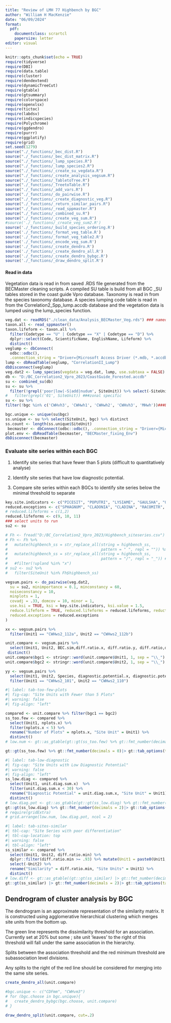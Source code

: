 ```yaml
---
title: "Review of LMH 77 Highbench by BGC"
author: "William H MacKenzie"
date: "06/09/2024"
format: 
  pdf: 
    documentclass: scrartcl
    papersize: letter
editor: visual
---
```


```r
knitr::opts_chunk$set(echo = TRUE)
require(tidyverse)
require(DBI)
require(data.table)
require(cluster)
require(dendextend)
require(dynamicTreeCut)
require(gtable)
require(gtsummary)
require(colorspace)
require(openxlsx)
require(tictoc)
require(labdsv)
require(indicspecies)
require(Polychrome)
require(ggdendro)
require(purrr)
require(ggplotify)
require(grid)
set.seed(1279)
source("./_functions/_bec_dist.R")
source("./_functions/_bec_dist_matrix.R")
source("./_functions/_lump_species.R")
source("./_functions/_lump_species2.R")
source("./_functions/_create_su_vegdata.R")
source("./_functions/_create_analysis_vegsum.R")
source("./_functions/_TabletoTree.R")
source("./_functions/_TreetoTable.R")
source("./_functions/_add_vars.R")
source("./_functions/_do_pairwise.R")
source("./_functions/_create_diagnostic_veg.R")
source("./_functions/_return_similar_pairs.R")
source("./_functions/_read_sppmaster.R")
source("./_functions/_combined_su.R")
source("./_functions/_create_veg_sum.R")
#source('./_functions/_create_veg_sum2.R')
source('./_functions/_build_species_ordering.R')
source('./_functions/_format_veg_table.R')
source('./_functions/_format_veg_table2.R')
source('./_functions/_encode_veg_sum.R')
source('./_functions/_create_dendro.R')
source('./_functions/_create_dendro_all.R')
source('./_functions/_create_dendro_bybgc.R')
source('./_functions/_draw_dendro_split.R')
```

#### Read in data

Vegetation data is read in from saved .RDS file generated from the BECMaster cleaning scripts. A compiled SU table is build from all BGC \_SU tables stored in the coast guide Vpro database. Taxonomy is read in from the species taxonomy database. A species lumping code table is read in from the Correlation2_Spp_lump.accdb database and the vegetation data is lumped using the lump_species function.

```r
veg.dat <- readRDS("./clean_data/Analysis_BECMaster_Veg.rds") ### named veg.dat
taxon.all <- read_sppmaster()
taxon.lifeform <- taxon.all %>%
  filter(Codetype == "U" | Codetype == "X" | Codetype == "D") %>%
  dplyr::select(Code, ScientificName, EnglishName, Lifeform) %>%
  distinct()
veglump <- dbConnect(
  odbc::odbc(),
  .connection_string = "Driver={Microsoft Access Driver (*.mdb, *.accdb)}; DBQ=D:/BC_Correlation2_Vpro_2023/Correlation2_Spp_lump.accdb;")
lump <- dbReadTable(veglump, "CorrelationII_Lump")
dbDisconnect(veglump)
veg.dat2 <- lump_species(vegdata = veg.dat, lump, use.subtaxa = FALSE)
db <- "D:/BC_Correlation2_Vpro_2023/CoastGuide_Forested.accdb"
su <- combined_su(db)
su <- su %>%
  filter(!grepl('poor|low|-S|add|nudum', SiteUnit)) %>% select(-SiteUnit.orig) %>% arrange(SiteUnit)
#   filter(grepl('01', SiteUnit)) ###zonal specific
su <- su %>%
filter(!bgc %in% c('CWHvh3', 'CWHwh1', 'CWHwh2', 'CWHvh3', 'MHwh'))###BGC specific|CWHms

bgc.unique <- unique(su$bgc)
ss.unique <- su %>% select(SiteUnit, bgc) %>% distinct
ss.count <- length(ss.unique$SiteUnit)
 becmaster <- dbConnect(odbc::odbc(), .connection_string = "Driver={Microsoft Access Driver (*.mdb, *.accdb)}; DBQ=D:/GitHub/BECMaster_Cleaning/updated_vpro/BECMaster_fixing.accdb;")
plot.env <- dbReadTable(becmaster, "BECMaster_fixing_Env")
dbDisconnect(becmaster)

```

### Evaluate site series within each BGC

1.  Identify site series that have fewer than 5 plots (difficult to quantitatively analyse)

2.  Identify site series that have low diagnostic potential.

3.  Compare site series within each BGCs to identify site series below the minimal threshold to separate

```r

key.site.indicators <- c("PICESIT", "POPUTRI", "LYSIAME", "GAULSHA", "OPLOHOR", "ELLIPYR","ATHYFIL", "RUBUSPE", "EQUIARV", "GYMNDRY", "VALESIT", "CASSMER", "LUETPEC", "POLYMUN", "STRUSPI", "RHODGRO", "EMPENIG")#,  "TIARELLA", "DRYOEXP" )
reduced.exceptions <- c("SPHAGNUM", "CLADONIA", "CLADINA", "RACOMITR", "MNIUM")
# reduced.lifeforms = c(1,2)
reduced.lifeforms <- c(9, 10, 11)
### select units to run
su2 <- su

# Fh <- fread("D:/BC_Correlation2_Vpro_2023/Highbench_siteseries.csv")
# Fh <- Fh %>%
#   mutate(highbench_ss = str_replace_all(string = highbench_ss,
#                                         pattern = " ", repl = "")) %>%
#   mutate(highbench_ss = str_replace_all(string = highbench_ss,
#                                         pattern = "/", repl = "_")) #%>%
#   #filter(!upland %in% "x")
# su2 <- su2 %>%
#   filter(SiteUnit %in% Fh$highbench_ss)

vegsum.pairs <- do_pairwise(veg.dat2,
  su = su2, minimportance = 0.1, minconstancy = 60,
  noiseconstancy = 10,
  minplots = 1,
  covadj = .33, domcov = 10, minor = 1,
  use.ksi = TRUE, ksi = key.site.indicators, ksi.value = 1.5,
  reduce.lifeform = TRUE, reduced.lifeforms = reduced.lifeforms, reduction = .1,
  reduced.exceptions = reduced.exceptions
)

xx <- vegsum.pairs %>%
  filter(Unit1 == "CWHws2_112a", Unit2 == "CWHws2_112b")

unit.compare <- vegsum.pairs %>%
  select(Unit1, Unit2, BEC.sim,diff.ratio.x, diff.ratio.y, diff.ratio,diff.ratio.mean, diff.ratio.min, nplots.x, unit.diag.sum.x) %>% filter(nplots.x>0) %>% 
 distinct()
unit.compare$bgc1 <- stringr::word(unit.compare$Unit1, 1, sep = "\\_")
unit.compare$bgc2 <- stringr::word(unit.compare$Unit2, 1, sep = "\\_")

yy <- vegsum.pairs %>% 
  select(Unit1, Unit2, Species, diagnostic.potential.x, diagnostic.potential.y, diff.pts.x, diff.pts.y, sum.shared.diag,diff.tot.x, diff.tot.y,  diff.ratio.x, diff.ratio.y, diff.ratio,diff.ratio.mean, diff.ratio.min) %>% 
  filter(Unit1 == "CWHws2_101", Unit2 == "CWHws2_110")

```

```r
#| label: tab-too-few-plots
#| fig-cap: "Site Units with Fewer than 5 Plots"
#| warning: false
#| fig-align: "left"

compared <- unit.compare %>% filter(bgc1 == bgc2)
ss_too.few <- compared %>%
  select(Unit1, nplots.x) %>% 
  filter(nplots.x < 5) %>% 
  rename("Number of Plots" = nplots.x, "Site Unit" = Unit1) %>% 
  distinct()
# low.num <- gt::as_gtable(gt::gt(ss_too.few) %>% gt::fmt_number(decimals = 0)|> gt::tab_options(table.font.size = 10), plot = TRUE)

gt::gt(ss_too.few) %>% gt::fmt_number(decimals = 0)|> gt::tab_options(table.font.size = 10)
```

```r
#| label: tab-low-diagnostic
#| fig-cap: "Site Units with Low Diagnostic Potential"
#| warning: false
#| fig-align: "left"
ss_low.diag <- compared %>%
  select(Unit1, unit.diag.sum.x)  %>% 
  filter(unit.diag.sum.x < 30) %>% 
  rename("Diagnostic Potential" = unit.diag.sum.x, "Site Unit" = Unit1) %>%
  distinct()
# low.diag.pot <- gt::as_gtable(gt::gt(ss_low.diag) %>% gt::fmt_number(decimals = 2)|> gt::tab_options(table.font.size = 10), plot = TRUE)
gt::gt(ss_low.diag) %>% gt::fmt_number(decimals = 2)|> gt::tab_options(table.font.size = 10)
# require(gridExtra)
# grid.arrange(low.num, low.diag.pot, ncol = 2)
```

```r
#| label: tab-sites-similar
#| tbl-cap: "Site Series with poor differentiation"
#| tbl-cap-location: top
#| warning: false
#| tbl-align: "left"
ss_similar <- compared %>%
  select(Unit1, Unit2, diff.ratio.min) %>%
  dplyr::filter(diff.ratio.min >= .93) %>% mutate(Unit1 = paste0(Unit1, " vs ", Unit2)) %>%
  select(-Unit2) %>% 
  rename("Similarity" = diff.ratio.min, "Site Units" = Unit1) %>%
  distinct() 
# low.diff <- gt::as_gtable((gt::gt(ss_similar) |> gt::fmt_number(decimals = 2)|> gt::tab_options(table.font.size = 10) |> gt::cols_width(Site.Units ~ gt::px(250))), plot = TRUE, text_grob = gridtext::richtext_grob)
gt::gt(ss_similar) |> gt::fmt_number(decimals = 2)|> gt::tab_options(table.font.size = 10) 
```

## Dendrogram of cluster analysis by BGC

The dendrogram is an approximate representation of the similarity matrix. It is constructed using agglomerative hierarchical clustering which merges site units from the bottom up.

The green line represents the dissimilarity threshold for an association. Currently set at 20% but some ; site unit 'leaves' to the right of this threshold will fall under the same association in the hierarchy.

Splits between the association threshold and the red minimum threshold are subassociation level divisions.

Any splits to the right of the red line should be considered for merging into the same site series.

```r

create_dendro_all(unit.compare)

#bgc.unique <- c("CDFmm", "CWHvm3")
# for (bgc.choose in bgc.unique){
#   create_dendro_bybgc(bgc.choose, unit.compare)
# }
```

```r

draw_dendro_split(unit.compare, cut=.2)
```
